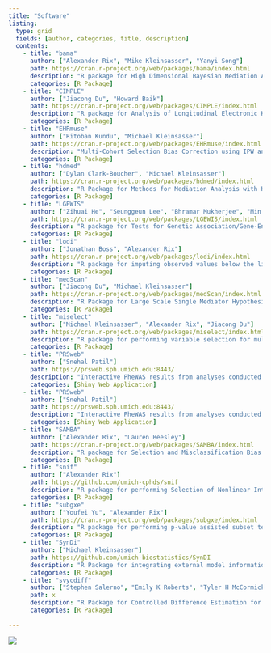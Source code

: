 ```yaml
---
title: "Software"
listing:
  type: grid
  fields: [author, categories, title, description]
  contents:
    - title: "bama"
      author: ["Alexander Rix", "Mike Kleinsasser", "Yanyi Song"]
      path: https://cran.r-project.org/web/packages/bama/index.html
      description: "R package for High Dimensional Bayesian Mediation Analysis"
      categories: [R Package]
    - title: "CIMPLE"
      author: ["Jiacong Du", "Howard Baik"]
      path: https://cran.r-project.org/web/packages/CIMPLE/index.html
      description: "R package for Analysis of Longitudinal Electronic Health Record (EHR) Data with Possibly Informative Observational Time."
      categories: [R Package]
    - title: "EHRmuse"
      author: ["Ritoban Kundu", "Michael Kleinsasser"]
      path: https://cran.r-project.org/web/packages/EHRmuse/index.html
      description: "Multi-Cohort Selection Bias Correction using IPW and AIPW Methods."
      categories: [R Package]
    - title: "hdmed"
      author: ["Dylan Clark-Boucher", "Michael Kleinsasser"]
      path: https://cran.r-project.org/web/packages/hdmed/index.html
      description: "R Package for Methods for Mediation Analysis with High-Dimensional Mediators"
      categories: [R Package]
    - title: "LGEWIS"
      author: ["Zihuai He", "Seunggeun Lee", "Bhramar Mukherjee", "Min Zhang"]
      path: https://cran.r-project.org/web/packages/LGEWIS/index.html
      description: "R package for Tests for Genetic Association/Gene-Environment Interaction in Longitudinal Studies."
      categories: [R Package]
    - title: "lodi"
      author: ["Jonathan Boss", "Alexander Rix"]
      path: https://cran.r-project.org/web/packages/lodi/index.html
      description: "R package for imputing observed values below the limit of detection in single-pollutant models via censored likelihood multiple imputation."
      categories: [R Package]
    - title: "medScan"
      author: ["Jiacong Du", "Michael Kleinsasser"]
      path: https://cran.r-project.org/web/packages/medScan/index.html
      description: "R Package for Large Scale Single Mediator Hypothesis Testing"
      categories: [R Package]
    - title: "miselect"
      author: ["Michael Kleinsasser", "Alexander Rix", "Jiacong Du"]
      path: https://cran.r-project.org/web/packages/miselect/index.html
      description: "R package for performing variable selection for multiply imputed data."
      categories: [R Package]
    - title: "PRSweb"
      author: ["Snehal Patil"]
      path: https://prsweb.sph.umich.edu:8443/
      description: "Interactive PheWAS results from analyses conducted using Michigan Genomics Initiative and UK Biobank data."
      categories: [Shiny Web Application] 
    - title: "PRSweb"
      author: ["Snehal Patil"]
      path: https://prsweb.sph.umich.edu:8443/
      description: "Interactive PheWAS results from analyses conducted using Michigan Genomics Initiative and UK Biobank data."
      categories: [Shiny Web Application] 
    - title: "SAMBA"
      author: ["Alexander Rix", "Lauren Beesley"]
      path: https://cran.r-project.org/web/packages/SAMBA/index.html
      description: "R package for Selection and Misclassification Bias Adjustment for Logistic Regression Models."
      categories: [R Package]
    - title: "snif"
      author: ["Alexander Rix"]
      path: https://github.com/umich-cphds/snif
      description: "R package for performing Selection of Nonlinear Interactions by a Forward Stepwise Algorithm."
      categories: [R Package]
    - title: "subgxe"
      author: ["Youfei Yu", "Alexander Rix"]
      path: https://cran.r-project.org/web/packages/subgxe/index.html
      description: "R package for performing p-value assisted subset testing for association."
      categories: [R Package]
    - title: "SynDi"
      author: ["Michael Kleinsasser"]
      path: https://github.com/umich-biostatistics/SynDI
      description: "R Package for integrating external model information into the current regression modeling"
      categories: [R Package]
    - title: "svycdiff"
      author: ["Stephen Salerno", "Emily K Roberts", "Tyler H McCormick", "Bhramar Mukherjee", "Xu Shi"]
      path: x
      description: "R Package for Controlled Difference Estimation for Complex Surveys"
      categories: [R Package]
      
---
```




::: {.column-body}
![](images/banner-images/software.jpg)
:::

